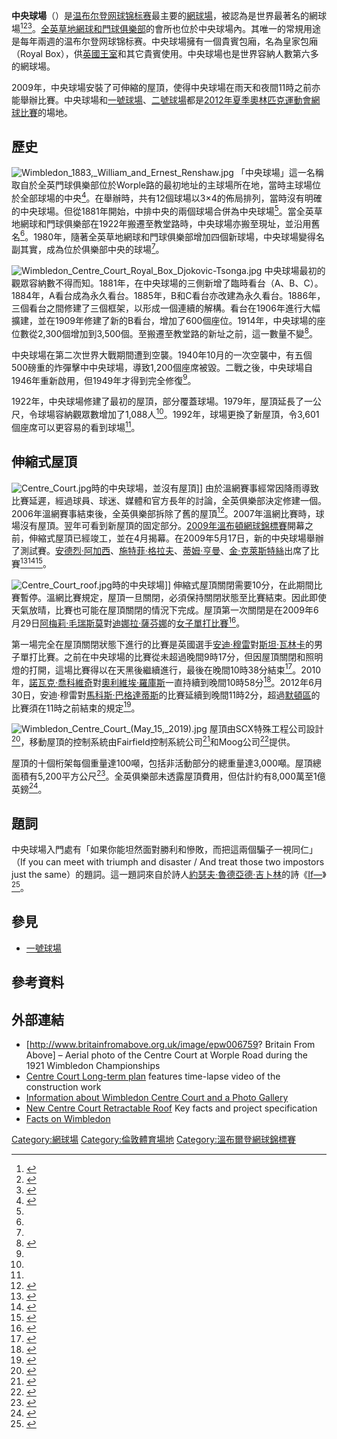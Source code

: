 {{Infobox stadium
| stadium_name       = Centre Court
| image              = Centre Court, 28 March 2012.jpg
| image_size         = 250px
| caption            = 2012年時的中央球場
| location           = SW19、[[温布尔登_(伦敦)|溫布頓]]<br />[[全英草地網球和門球俱樂部|全英草地網球和門球俱樂部]]
| coordinates        = {{Coord|51|26|1.48|N|0|12|50.63|W|type:landmark|display=inline,title}}
| publictransit      = [[倫敦地鐵|倫敦地鐵]][[區域線|區域線]][[南菲爾德斯站|南菲爾德斯站]]
| broke_ground       = 
| opened             = 1922年
| renovated          = 2009年
| construction_cost  = [[英鎊|£]]1億<br>（2009年翻新）
| architect          = [[博普樂思|博普樂思]]<ref>{{cite web|url=http://portfolio.populous.com/projects/wimbledon.html|title=Wimbledon AELTC - POPULOUS|work=POPULOUS|access-date=2009-09-24|archive-url=https://web.archive.org/web/20090511185559/http://portfolio.populous.com/projects/wimbledon.html|archive-date=2009-05-11|dead-url=no}}</ref><br>（2009年翻新）
| owner              = [[全英草地網球和門球俱樂部|AELTC]]
| surface            = [[草地球場|草地]]
| tenants            =<center>[[温布尔登网球锦标赛|温布尔登网球锦标赛]]<br>[[夏季奧林匹克運動會|夏季奧運會]]（[[2012年夏季奧林匹克運動會|2012]]）</center>
| seating_capacity   = 14,979席
}}
'''中央球場'''（{{lang-en|Centre Court}}）是[[温布尔登网球锦标赛|温布尔登网球锦标赛]]最主要的[[網球場|網球場]]，被認為是世界最著名的網球場<ref>{{cite web|url=http://news.bbc.co.uk/sport2/hi/tennis/6738717.stm|title=Open-top Wimbledon|work=BBC|access-date=2021-04-15|archive-date=2021-04-20|archive-url=https://web.archive.org/web/20210420060709/http://news.bbc.co.uk/sport2/hi/tennis/6738717.stm|dead-url=no}}</ref><ref>{{cite web|url=https://www.telegraph.co.uk/sport/tennis/wimbledon/5710677/Wimbledon-2009-Andy-Roddick-triumphs-over-Lleyton-Hewitt-in-five-set-slugfest.html|title=Andy Roddick triumphs over Lleyton Hewitt in five-set slugfest|work=The Telegraph|access-date=2021-04-15|archive-date=2021-04-16|archive-url=https://web.archive.org/web/20210416211326/https://www.telegraph.co.uk/sport/tennis/wimbledon/5710677/Wimbledon-2009-Andy-Roddick-triumphs-over-Lleyton-Hewitt-in-five-set-slugfest.html|dead-url=no}}</ref><ref>{{cite web|url=https://www.bloomberg.com/news/articles/2014-04-30/wimbledon-targets-us-market-to-fund-168-million-expansion-1|title=Wimbledon Targets U.S. Market to Fund $168 Million Expansion|work=Bloomberg Business|access-date=2021-04-15|archive-date=2021-04-18|archive-url=https://web.archive.org/web/20210418022755/https://www.bloomberg.com/news/articles/2014-04-30/wimbledon-targets-us-market-to-fund-168-million-expansion-1|dead-url=no}}</ref>。[[全英草地網球和門球俱樂部|全英草地網球和門球俱樂部]]的會所也位於中央球場內。其唯一的常規用途是每年兩週的温布尔登网球锦标赛。中央球場擁有一個貴賓包廂，名為皇家包廂（Royal Box），供[[英國王室|英國王室]]和其它貴賓使用。中央球場也是世界容納人數第六多的網球場。

2009年，中央球場安裝了可伸縮的屋頂，使得中央球場在雨天和夜間11時之前亦能舉辦比賽。中央球場和[[一號球場|一號球場]]、[[二號球場|二號球場]]都是[[2012年夏季奧林匹克運動會|2012年夏季奧林匹克運動會]][[2012年夏季奧林匹克運動會網球比賽|網球比賽]]的場地。

==歷史==
[[File:Wimbledon_1883,_William_and_Ernest_Renshaw.jpg|thumb]]
「中央球場」這一名稱取自於全英門球俱樂部位於Worple路的最初地址的主球場所在地，當時主球場位於全部球場的中央<ref name="Championship History">{{cite web |title=Championships History |url=http://www.wimbledon.com/heritage/history/championships-history |work=wimbledon.com |access-date=2011-03-30 |archive-url=https://web.archive.org/web/20120601051854/http://www.wimbledon.com/heritage/history/championships-history |archive-date=2012-06-01 |dead-url=no }}</ref>。在{{link-en|1877年溫布頓網球錦標賽|1877 Wimbledon Championship}}舉辦時，共有12個球場以3×4的佈局排列，當時沒有明確的中央球場。但從1881年開始，中排中央的兩個球場合併為中央球場<ref name=little/>。當全英草地網球和門球俱樂部在1922年搬遷至教堂路時，中央球場亦搬至現址，並沿用舊名<ref name="Championship History"/>。1980年，隨著全英草地網球和門球俱樂部增加四個新球場，中央球場變得名副其實，成為位於俱樂部中央的球場<ref name="Championship History"/>。

[[File:Wimbledon_Centre_Court_Royal_Box_Djokovic-Tsonga.jpg|thumbnail]] 
中央球場最初的觀眾容納數不得而知。1881年，在中央球場的三側新增了臨時看台（A、B、C）。1884年，A看台成為永久看台。1885年，B和C看台亦改建為永久看台。1886年，三個看台之間修建了三個框架，以形成一個連續的解構。看台在1906年進行大幅擴建，並在1909年修建了新的B看台，增加了600個座位。1914年，中央球場的座位數從2,300個增加到3,500個。至搬遷至教堂路的新址之前，這一數量不變<ref name=little>{{cite book|last=Little|first=Alan|title=Wimbledon Compendium 2011|year=2011|publisher=All England Lawn Tennis & Croquet Club|location=London|isbn=978-1899039364|pages=9–11, 99|edition=21st}}</ref>。

中央球場在第二次世界大戰期間遭到空襲。1940年10月的一次空襲中，有五個500磅重的炸彈擊中中央球場，導致1,200個座席被毀。二戰之後，中央球場自1946年重新啟用，但1949年才得到完全修復<ref name="Championship History"/>。

1922年，中央球場修建了最初的屋頂，部分覆蓋球場。1979年，屋頂延長了一公尺，令球場容納觀眾數增加了1,088人<ref name="Championship History"/>。1992年，球場更換了新屋頂，令3,601個座席可以更容易的看到球場<ref name="Championship History"/>。

==伸縮式屋頂==
[[File:Centre_Court.jpg|thumb]]時的中央球場，並沒有屋頂]]
由於溫網賽事經常因降雨導致比賽延遲，經過球員、球迷、媒體和官方長年的討論，全英俱樂部決定修建一個{{link-en|伸縮式屋頂|Retractable roof}}。2006年溫網賽事結束後，全英俱樂部拆除了舊的屋頂<ref>{{cite web|url=http://www.designbuild-network.com/projects/wimbeldon-roof/|title=Wimbledon Centre Court Retractable Roof|work=designbuild-network.com|access-date=2010-11-12|archive-date=2020-12-03|archive-url=https://web.archive.org/web/20201203045508/https://www.designbuild-network.com/projects/wimbeldon-roof/|dead-url=no}}</ref>。2007年溫網比賽時，球場沒有屋頂。翌年可看到新屋頂的固定部分。[[2009年溫布頓網球錦標賽|2009年溫布頓網球錦標賽]]開幕之前，伸縮式屋頂已經竣工，並在4月揭幕。在2009年5月17日，新的中央球場舉辦了測試賽。[[安德烈·阿加西|安德烈·阿加西]]、[[施特菲·格拉夫|施特菲·格拉夫]]、[[蒂姆·亨曼|蒂姆·亨曼]]、[[金·克萊斯特絲|金·克萊斯特絲]]出席了比賽<ref>{{cite web|url=http://news.bbc.co.uk/sport2/hi/tennis/7907707.stm|title=Stars play under Wimbledon roof|work=BBC|access-date=2021-04-15|archive-date=2011-10-13|archive-url=https://web.archive.org/web/20111013042224/http://news.bbc.co.uk/sport2/hi/tennis/7907707.stm|dead-url=no}}</ref><ref>{{cite news|url=http://news.bbc.co.uk/sport2/hi/tennis/8010191.stm|title=Wimbledon set for late finishes|date=2009-04-22|work=BBC Sport|access-date=2009-04-22|archive-date=2021-04-19|archive-url=https://web.archive.org/web/20210419121713/http://news.bbc.co.uk/sport2/hi/tennis/8010191.stm|dead-url=no}}</ref><ref>{{cite news|url=http://news.bbc.co.uk/sport2/hi/tennis/8125471.stm|title=Roof is welcome Wimbledon addition|date=2009-06-29|work=BBC Sport|access-date=2009-06-29|archive-date=2021-04-20|archive-url=https://web.archive.org/web/20210420220734/http://news.bbc.co.uk/sport2/hi/tennis/8125471.stm|dead-url=no}}</ref>。

[[File:Centre_Court_roof.jpg|thumb]]時的中央球場]]
伸縮式屋頂關閉需要10分，在此期間比賽暫停。溫網比賽規定，屋頂一旦關閉，必須保持關閉狀態至比賽結束。因此即使天氣放晴，比賽也可能在屋頂關閉的情況下完成。屋頂第一次關閉是在2009年6月29日[[阿梅莉·毛瑞斯莫|阿梅莉·毛瑞斯莫]]對[[迪娜拉·薩芬娜|迪娜拉·薩芬娜]]的[[2009年溫布頓網球錦標賽女子單打比賽|女子單打比賽]]<ref>{{cite web |url=http://2009.wimbledon.org/en_GB/news/articles/2009-06-29/200906291246296717484.html |title=First match under roof begins new era |date=2009-06-29 |work=wimbledon.org |access-date=2010-11-12 |archive-url=https://web.archive.org/web/20090924013437/http://2009.wimbledon.org/en_GB/news/articles/2009-06-29/200906291246296717484.html |archive-date=2009-09-24 |dead-url=no }}</ref>。

第一場完全在屋頂關閉狀態下進行的比賽是英國選手[[安迪·穆雷|安迪·穆雷]]對[[斯坦·瓦林卡|斯坦·瓦林卡]]的男子單打比賽。之前在中央球場的比賽從未超過晚間9時17分，但因屋頂關閉和照明燈的打開，這場比賽得以在天黑後繼續進行，最後在晚間10時38分結束<ref>{{cite news|url=http://news.bbc.co.uk/sport2/hi/tennis/8125335.stm|title=Murray wins late-night thriller|date=2009-06-29|work=BBC Sport|access-date=2009-06-29|archive-date=2021-04-19|archive-url=https://web.archive.org/web/20210419130307/http://news.bbc.co.uk/sport2/hi/tennis/8125335.stm|dead-url=no}}</ref>。2010年，[[諾瓦克·喬科維奇|諾瓦克·喬科維奇]]對[[奧利維埃·羅庫斯|奧利維埃·羅庫斯]]一直持續到晚間10時58分<ref>{{cite web|url=http://www.yourlocalguardian.co.uk/news/local/wimbledonnews/8232843.Latest_ever_finish_at_Wimbledon_tennis/|title=Latest ever finish at Wimbledon tennis|work=Your Local Guardian|accessdate=2021-04-15|archive-date=2016-03-03|archive-url=https://web.archive.org/web/20160303184211/http://www.yourlocalguardian.co.uk/news/local/wimbledonnews/8232843.Latest_ever_finish_at_Wimbledon_tennis/|dead-url=no}}</ref>。2012年6月30日，安迪·穆雷對[[馬科斯·巴格達蒂斯|馬科斯·巴格達蒂斯]]的比賽延續到晚間11時2分，超過[[默頓區|默頓區]]的比賽須在11時之前結束的規定<ref>{{cite web|title=Wimbledon 2012: Andy Murray beats Marcos Baghdatis in thriller|url=https://www.bbc.co.uk/sport/0/tennis/18654579|publisher=BBC|author=David Ornstein|date=2012-06-30|accessdate=2021-04-15|archive-date=2012-09-05|archive-url=https://web.archive.org/web/20120905161500/http://www.bbc.co.uk/sport/0/tennis/18654579|dead-url=no}}</ref>。

[[File:Wimbledon_Centre_Court_(May_15,_2019).jpg|thumb]]
屋頂由SCX特殊工程公司設計<ref>{{cite web |url=https://scxspecialprojects.co.uk/case-studies/wimbledon-centre-court-retractable-roof/ |title=Wimbledon Centre Court Retractable Roof |work=SCX Special Projects |access-date=2013-06-28 |archive-date=2019-12-09 |archive-url=https://web.archive.org/web/20191209115624/https://scxspecialprojects.co.uk/case-studies/wimbledon-centre-court-retractable-roof/ |dead-url=no }}</ref>，移動屋頂的控制系統由Fairfield控制系統公司<ref>{{cite web |url=http://www.fairfields.co.uk/pdf/wimbledon.pdf |title=Case Study: Wimbledon Roof |format=PDF |publisher=Fairfield Control Systems |access-date=2013-06-28 |archive-date=2016-03-04 |archive-url=https://web.archive.org/web/20160304222530/http://www.fairfields.co.uk/pdf/wimbledon.pdf |dead-url=no }}</ref>和Moog公司<ref>{{cite web|url=http://www.moog.co.uk/recent-projects/wimbledon-roof/|title=Wimbledon Roof|work=moog.co.uk|access-date=2013-09-18|archive-url=https://web.archive.org/web/20130816130109/http://www.moog.co.uk/recent-projects/wimbledon-roof/|archive-date=2013-08-16|dead-url=no}}</ref>提供。

屋頂的十個桁架每個重量達100噸，包括非活動部分的總重量達3,000噸。屋頂總面積有5,200平方公尺<ref>{{cite web|url=http://www.wimbledon.com/en_GB/atoz/faq_and_facts_and_figures.html|title=Facts and Figures / FAQ|work=wimbledon.com|accessdate=2021-04-15|archive-date=2015-06-14|archive-url=https://web.archive.org/web/20150614124314/http://www.wimbledon.com/en_GB/atoz/faq_and_facts_and_figures.html|dead-url=no}}</ref>。全英俱樂部未透露屋頂費用，但估計約有8,000萬至1億英鎊<ref>{{cite web|url=https://www.telegraph.co.uk/sport/tennis/wimbledon/9381145/Is-the-Centre-Court-roof-the-real-star-of-Wimbledon-2012.html|title=Is the Centre Court roof the real star of Wimbledon 2012?|work=The Telegraph|access-date=2021-04-15|archive-date=2021-04-16|archive-url=https://web.archive.org/web/20210416154559/https://www.telegraph.co.uk/sport/tennis/wimbledon/9381145/Is-the-Centre-Court-roof-the-real-star-of-Wimbledon-2012.html|dead-url=no}}</ref>。

==題詞==
中央球場入門處有「如果你能坦然面對勝利和慘敗，而把這兩個騙子一視同仁」（If you can meet with triumph and disaster / And treat those two impostors just the same）的題詞。這一題詞來自於詩人[[約瑟夫·魯德亞德·吉卜林|約瑟夫·魯德亞德·吉卜林]]的詩《[[If—|If—]]》<ref>{{cite web|url=https://books.google.co.jp/books?id=9Ka_Lf3sB6gC&pg=PA104&dq=kiplings+if+at+wimbledon&hl=en&ei=rhw5TMKrAYGNnQe5s8WGDQ&sa=X&oi=book_result&ct=result&redir_esc=y#v=onepage&q&f=false|title=The Roger Federer Story: Quest for Perfection|work=René Stauffer|access-date=2021-04-15|archive-date=2021-04-16|archive-url=https://web.archive.org/web/20210416210758/https://books.google.co.jp/books?id=9Ka_Lf3sB6gC&pg=PA104&dq=kiplings+if+at+wimbledon&hl=en&ei=rhw5TMKrAYGNnQe5s8WGDQ&sa=X&oi=book_result&ct=result&redir_esc=y#v=onepage&q&f=false|dead-url=no}}</ref>。

==參見==
{{Portal|網球}}
*[[一號球場|一號球場]]

==參考資料==
{{Reflist}}

==外部連結==
{{Commons category}}
*[http://www.britainfromabove.org.uk/image/epw006759? Britain From Above] {{Wayback|url=http://www.britainfromabove.org.uk/image/epw006759 |date=20201105150130 }} – Aerial photo of the Centre Court at Worple Road during the 1921 Wimbledon Championships 
*[https://web.archive.org/web/20120705162011/http://aeltc2009.wimbledon.org/en_GB/about/guide/longtermplan.html Centre Court Long-term plan] features time-lapse video of the construction work
*[https://web.archive.org/web/20070628202431/http://worldstadia.com/stadium/england/wimbledon_centre_court/472.php Information about Wimbledon Centre Court and a Photo Gallery]
*[http://www.designbuild-network.com/projects/wimbeldon-roof/ New Centre Court Retractable Roof] {{Wayback|url=http://www.designbuild-network.com/projects/wimbeldon-roof/ |date=20201203045508 }} Key facts and project specification
*[http://www.wimbledon.com/en_GB/atoz/faq_and_facts_and_figures.html Facts on Wimbledon] {{Wayback|url=http://www.wimbledon.com/en_GB/atoz/faq_and_facts_and_figures.html |date=20150614124314 }} 

[[Category:網球場|Category:網球場]]
[[Category:倫敦體育場地|Category:倫敦體育場地]]
[[Category:溫布爾登網球錦標賽|Category:溫布爾登網球錦標賽]]